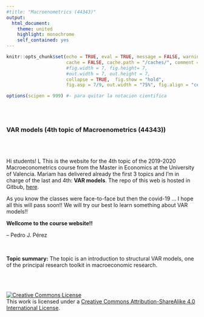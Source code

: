 ```yaml
---
#title: "Macroenometrics (44343)"
output:
  html_document:
    theme: united
    highlight: monochrome 
    self_contained: yes
---
```



```r
knitr::opts_chunk$set(echo = TRUE, eval = TRUE, message = FALSE, warning = FALSE, 
                      cache = FALSE, cache.path = "/caches/", comment = "#>",
                      #fig.width = 7, fig.height= 7,   
                      #out.width = 7, out.height = 7,
                      collapse = TRUE,  fig.show = "hold",
                      fig.asp = 7/9, out.width = "75%", fig.align = "center")
```

```r
options(scipen = 999) #- para quitar la notacion cientifica
```

<br><br>

### VAR models (4th topic of Macroenometrics (44343))

<br><br>


Hi students! 
L
This is the website for the 4th topic of the 2019-2020 Macroeconometrics course from the Master in Economics at the University of Valencia. Mariam has delivered already the first 3 topics and I’m in charge of the last and 4th: **VAR models**. The repo of this web is hosted in Gitbub, [here](https://github.com/perezp44/VAR-models-web/).

As you know the classes were face-to-face but then the covid-19 ... I hope all this will pass soon!! We will try our best lo learn something about VAR models!!

**Wellcome to the course website!!**

-- Pedro J. Pérez

<br>

**Topic summary:** The topic is an introduction to structural VAR models, one of the principal research toolkit in macroeconomic research.

<br><br> 
  
<a rel="license" href="http://creativecommons.org/licenses/by-sa/4.0/"><img alt="Creative Commons License" style="border-width:0" src="https://i.creativecommons.org/l/by-sa/4.0/88x31.png" /></a><br />This work is licensed under a <a rel="license" href="http://creativecommons.org/licenses/by-sa/4.0/">Creative Commons Attribution-ShareAlike 4.0 International License</a>.
    